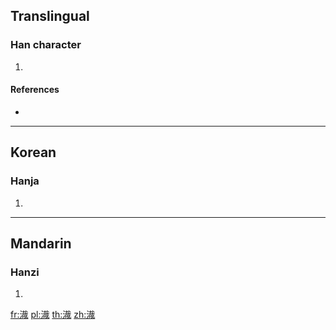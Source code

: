 ==Translingual==

===Han character===
{{Han char|rn=85|rad=水|as=09|sn=12|four=33150|canj=EJIR}}

# {{defn|Han|sort=水09}}

====References====
* {{Han ref|kx=0635.200|dkj=17797|dj=1043.050|hdz=31666.130|uh=6E3D|ud=28221|bh=D9EE|bd=55790}}

----

==Korean==

===Hanja===
{{ko-hanja|hangeul=재|eumhun=|rv=jae|mr=chae|y=cay}}

# {{defn|lang=ko|sort=水09}}

----

==Mandarin==

===Hanzi===
{{cmn-hanzi|pin=[[zāi]] ([[zai1]])|wg=tsai<sup>1</sup>}}

# {{defn|lang=cmn|sort=水09}}

[[fr:渽]]
[[pl:渽]]
[[th:渽]]
[[zh:渽]]